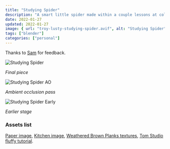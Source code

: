 ```yaml
---
title: "Studying Spider"
description: "A smart little spider made within a couple lessons at college."
date: 2022-01-27
updated: 2022-01-27
image: { url: "troy-lusty-studying-spider.avif", alt: "Studying Spider" }
tags: ["blender"]
categories: ["personal"]
---
```


Thanks to [Sam](https://www.artstation.com/samgriffiths) for feedback.

![Studying Spider](troy-lusty-studying-spider.avif)

_Final piece_

![Studying Spider AO](troy-lusty-studying-spider-ao.avif)

_Ambient occlusion pass_

![Studying Spider Early](troy-lusty-studying-spider-early.avif)

_Earlier stage_

### Assets list

[Paper image](https://unsplash.com/photos/askpr0s66Rg), [Kitchen image](https://unsplash.com/photos/9gtiGV76NnM), [Weathered Brown Planks textures](https://polyhaven.com/a/weathered_brown_planks), [Tom Studio fluffy tutorial](https://www.youtube.com/watch?v=WUNPWaDrx7I).
